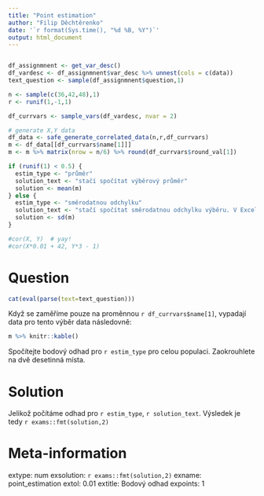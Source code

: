 ```yaml
---
title: "Point estimation"
author: "Filip Děchtěrenko"
date: '`r format(Sys.time(), "%d %B, %Y")`'
output: html_document
---
```


```r

```


```r

df_assignmnent <- get_var_desc()
df_vardesc <- df_assignmnent$var_desc %>% unnest(cols = c(data))
text_question <- sample(df_assignmnent$question,1)

n <- sample(c(36,42,48),1)
r <- runif(1,-1,1)

df_currvars <- sample_vars(df_vardesc, nvar = 2)

# generate X,Y data
df_data <- safe_generate_correlated_data(n,r,df_currvars)
m <- df_data[[df_currvars$name[1]]] 
m <- m %>% matrix(nrow = n/6) %>% round(df_currvars$round_val[1])

if (runif(1) < 0.5) {
  estim_type <- "průměr"
  solution_text <- "stačí spočítat výběrový průměr"
  solution <- mean(m)
} else {
  estim_type <- "směrodatnou odchylku"
  solution_text <- "stačí spočítat směrodatnou odchylku výběru. V Excelu jde o funkci SMODCH.VÝBĚR.S."
  solution <- sd(m)
}

#cor(X, Y)  # yay!
#cor(X*0.01 + 42, Y*3 - 1) 
```



Question
========
```r
cat(eval(parse(text=text_question)))
```

Když se zaměříme pouze na proměnnou `r df_currvars$name[1]`, vypadají data pro tento výběr data následovně:

```r
m %>% knitr::kable()

```

Spočítejte bodový odhad pro `r estim_type` pro celou populaci. Zaokrouhlete na dvě desetinná místa.

Solution
========
Jelikož počítáme odhad pro `r estim_type`, `r solution_text`. Výsledek je tedy `r exams::fmt(solution,2)`


Meta-information
================
extype: num
exsolution: `r exams::fmt(solution,2)`
exname: point_estimation
extol: 0.01
extitle: Bodový odhad
expoints: 1
